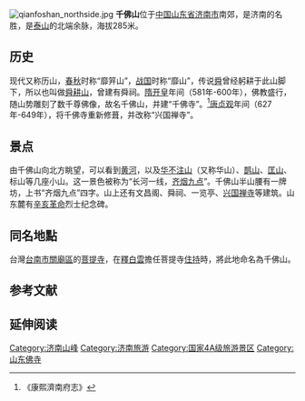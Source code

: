 {{coord|36|38|11|N|117|01|47|E|display=title|scale:10000}}
{{文物保护单位
| 级别 = 市县级
| 省名 = 山东省
| 市/县名 = 济南市
| 图片 = [[File:Qianfoshan_buddha_statues1.jpg|220px]]
| 名称 = 千佛山摩崖造像
| 编号 = 2-31
| 分类 = 石窟寺及石刻
| 时代 = 隋
| 所在 = [[济南市|济南市]][[历下区|历下区]]千佛山山阴
| 登录 = 1995年 
}}
[[Image:qianfoshan_northside.jpg|thumb]]
'''千佛山'''位于[[中国|中国]][[山东省|山东省]][[济南市|济南市]]南郊，是济南的名胜，是[[泰山|泰山]]的北端余脉，海拔285米。

==历史==
现代又称历山，[[春秋时期|春秋]]时称“靡笄山”，[[战国|战国]]时称“靡山”，传说[[舜|舜]]曾经躬耕于此山脚下，所以也叫做[[舜耕山|舜耕山]]，曾建有舜祠。[[隋|隋]][[开皇|开皇]]年间（581年-600年），佛教盛行，随山势雕刻了数千尊佛像，故名千佛山，并建“千佛寺”。<ref>《康熙濟南府志》</ref>[[唐|唐]][[貞觀_(唐朝)|贞观]]年间（627年-649年），将千佛寺重新修葺，并改称“兴国禅寺”。
==景点==
由千佛山向北方眺望，可以看到[[黄河|黄河]]，以及[[华不注山|华不注山]]（又称华山）、[[鹊山|鹊山]]、[[匡山_(济南市)|匡山]]、标山等几座小山。这一景色被称为“长河一线，[[齐烟九点|齐烟九点]]”。千佛山半山腰有一牌坊，上书“齐烟九点”四字。山上还有文昌阁、舜祠、一览亭、[[兴国禅寺|兴国禅寺]]等建筑。山东麓有[[辛亥革命|辛亥革命]]烈士纪念碑。

==同名地點==
台灣[[台南市|台南市]][[關廟區|關廟區]]的[[千佛山菩提寺|菩提寺]]，在[[釋白雲|釋白雲]]擔任菩提寺[[住持|住持]]時，將此地命名為千佛山。

==参考文献==
{{reflist}}
{{commons category|Thousand Buddha Mountain}}

== 延伸阅读 ==
{{Wikisource further reading}}

{{Shandong topics}}
[[Category:济南山峰|Category:济南山峰]]
[[Category:济南旅游|Category:济南旅游]]
[[Category:国家4A级旅游景区|Category:国家4A级旅游景区]]
[[Category:山东佛寺|Category:山东佛寺]]